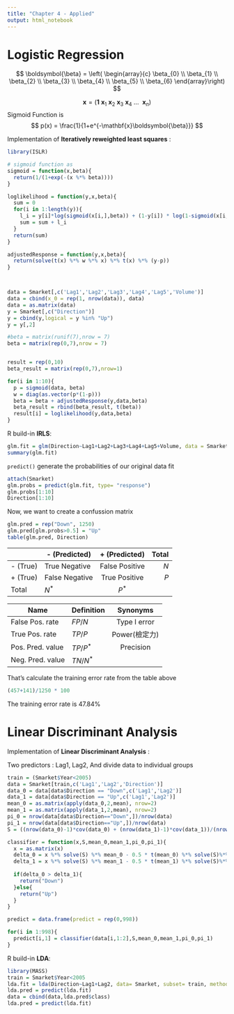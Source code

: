 ```yaml
---
title: "Chapter 4 - Applied"
output: html_notebook
---
```


# Logistic Regression
$$ 
\boldsymbol{\beta} = 
\left(
\begin{array}{c}
\beta_{0} \\
\beta_{1} \\
\beta_{2} \\
\beta_{3} \\
\beta_{4} \\
\beta_{5} \\
\beta_{6}
\end{array}\right)
$$

$$ \mathbf{x} = (\mathbf{1} ~ \mathbf{x}_{1} ~ \mathbf{x}_{2} ~ \mathbf{x}_{3} ~ \mathbf{x}_{4} ~ \dots ~~ \mathbf{x}_{n}) $$
Sigmoid Function is 
$$
p(x) = \frac{1}{1+e^{-\mathbf{x}\boldsymbol{\beta}}}
$$

Implementation of **Iteratively reweighted least squares** :

```r
library(ISLR)

# sigmoid function as 
sigmoid = function(x,beta){
  return(1/(1+exp(-(x %*% beta))))
}

loglikelihood = function(y,x,beta){
  sum = 0
  for(i in 1:length(y)){
    l_i = y[i]*log(sigmoid(x[i,],beta)) + (1-y[i]) * log(1-sigmoid(x[i,],beta))
    sum = sum + l_i
  }
  return(sum)
}

adjustedResponse = function(y,x,beta){
  return(solve(t(x) %*% w %*% x) %*% t(x) %*% (y-p))
}



data = Smarket[,c('Lag1','Lag2','Lag3','Lag4','Lag5','Volume')]
data = cbind(x_0 = rep(1, nrow(data)), data)
data = as.matrix(data)
y = Smarket[,c("Direction")]
y = cbind(y,logical = y %in% "Up")
y = y[,2]

#beta = matrix(runif(7),nrow = 7)
beta = matrix(rep(0,7),nrow = 7)


result = rep(0,10)
beta_result = matrix(rep(0,7),nrow=1)

for(i in 1:10){
  p = sigmoid(data, beta)
  w = diag(as.vector(p*(1-p)))
  beta = beta + adjustedResponse(y,data,beta)
  beta_result = rbind(beta_result, t(beta))
  result[i] = loglikelihood(y,data,beta)
}
```

R build-in **IRLS**:

```r
glm.fit = glm(Direction~Lag1+Lag2+Lag3+Lag4+Lag5+Volume, data = Smarket, family = binomial)
summary(glm.fit)
```

```predict()``` generate the probabilities of our original data fit

```r
attach(Smarket)
glm.probs = predict(glm.fit, type= "response")
glm.probs[1:10]
Direction[1:10]
```

Now, we want to create a confussion matrix
```r
glm.pred = rep("Down", 1250)
glm.pred[glm.probs>0.5] = "Up"
table(glm.pred, Direction)
```

|              | - (Predicted)  | + (Predicted)  | Total |
|------------- | -------------  |:-------------: | -----:|
|  - (True)    | True Negative  | False Positive | $N$   |
|  + (True)    | False Negative | True Positive  | $P$   |
|  Total       | $N^*$          |    $P^*$       |       |

| Name                | Definition     | Synonyms |
|-------------        | -------------  |:-------------:| 
|  False Pos. rate    | $FP/N$         | Type I error  | 
|  True Pos. rate     | $TP/P$         | Power(檢定力) | 
|  Pos. Pred. value   | $TP/P^{*}$     |    Precision  |  
|  Neg. Pred. value   | $TN/N^{*}$     |               |  

That's calculate the training error rate from the table above
```r
(457+141)/1250 * 100
```

The training error rate is 47.84%

# Linear Discriminant Analysis

Implementation of **Linear Discriminant Analysis** :

Two predictors : Lag1, Lag2, And divide data to individual groups
```r
train = (Smarket$Year<2005)
data = Smarket[train,c('Lag1','Lag2','Direction')]
data_0 = data[data$Direction == "Down",c('Lag1','Lag2')]
data_1 = data[data$Direction == "Up",c('Lag1','Lag2')]
mean_0 = as.matrix(apply(data_0,2,mean), nrow=2)
mean_1 = as.matrix(apply(data_1,2,mean), nrow=2)
pi_0 = nrow(data[data$Direction=="Down",])/nrow(data)
pi_1 = nrow(data[data$Direction=="Up",])/nrow(data)
S = ((nrow(data_0)-1)*cov(data_0) + (nrow(data_1)-1)*cov(data_1))/(nrow(data)-2)

classifier = function(x,S,mean_0,mean_1,pi_0,pi_1){
  x = as.matrix(x)
  delta_0 = x %*% solve(S) %*% mean_0 - 0.5 * t(mean_0) %*% solve(S)%*% mean_0 + log(pi_0)
  delta_1 = x %*% solve(S) %*% mean_1 - 0.5 * t(mean_1) %*% solve(S)%*% mean_1 + log(pi_1)
  
  if(delta_0 > delta_1){
    return("Down")
  }else{
    return("Up")
  }
}

predict = data.frame(predict = rep(0,998))

for(i in 1:998){
  predict[i,1] = classifier(data[i,1:2],S,mean_0,mean_1,pi_0,pi_1)
}

```



R build-in **LDA**:
```r
library(MASS)
train = Smarket$Year<2005
lda.fit = lda(Direction~Lag1+Lag2, data= Smarket, subset= train, method="mle")
lda.pred = predict(lda.fit)
data = cbind(data,lda.pred$class) 
lda.pred = predict(lda.fit)
```




























